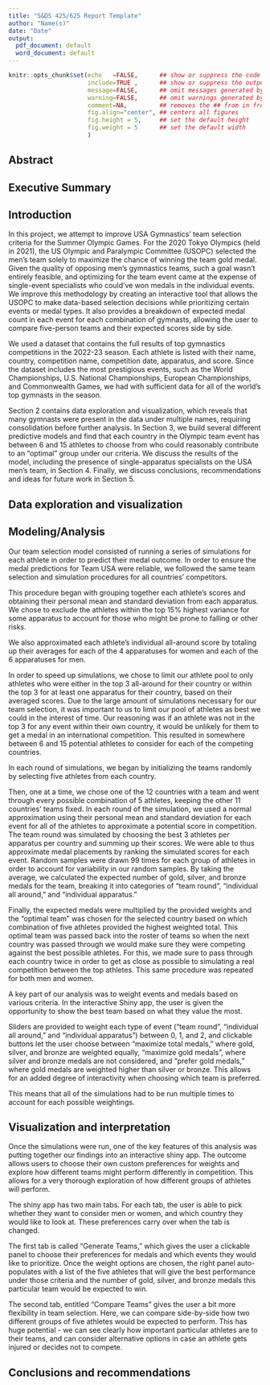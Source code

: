 ```yaml
---
title: "S&DS 425/625 Report Template"
author: "Name(s)"
date: "Date"
output:
  pdf_document: default
  word_document: default
---
```


```r
knitr::opts_chunk$set(echo   =FALSE,      ## show or suppress the code
                      include=TRUE ,      ## show or suppress the output
                      message=FALSE,      ## omit messages generated by code
                      warning=FALSE,      ## omit warnings generated by code
                      comment=NA,         ## removes the ## from in front of outputs
                      fig.align="center", ## centers all figures
                      fig.height = 5,     ## set the default height
                      fig.weight = 5      ## set the default width
                      )
```

## Abstract



## Executive Summary



## Introduction

In this project, we attempt to improve USA Gymnastics' team selection criteria for the Summer Olympic Games. For the 2020 Tokyo Olympics (held in 2021), the US Olympic and Paralympic Committee (USOPC) selected the men's team solely to maximize the chance of winning the team gold medal. Given the quality of opposing men's gymnastics teams, such a goal wasn't entirely feasible, and optimizing for the team event came at the expense of single-event specialists who could've won medals in the individual events. We improve this methodology by creating an interactive tool that allows the USOPC to make data-based selection decisions while prioritizing certain events or medal types. It also provides a breakdown of expected medal count in each event for each combination of gymnasts, allowing the user to compare five-person teams and their expected scores side by side.

We used a dataset that contains the full results of top gymnastics competitions in the 2022-23 season. Each athlete is listed with their name, country, competition name, competition date, apparatus, and score. Since the dataset includes the most prestigious events, such as the World Championships, U.S. National Championships, European Championships, and Commonwealth Games, we had with sufficient data for all of the world's top gymnasts in the season.

Section 2 contains data exploration and visualization, which reveals that many gymnasts were present in the data under multiple names, requiring consolidation before further analysis. In Section 3, we build several different predictive models and find that each country in the Olympic team event has between 6 and 15 athletes to choose from who could reasonably contribute to an "optimal" group under our criteria. We discuss the results of the model, including the presence of single-apparatus specialists on the USA men's team, in Section 4. Finally, we discuss conclusions, recommendations and ideas for future work in Section 5.

## Data exploration and visualization


## Modeling/Analysis

Our team selection model consisted of running a series of simulations for each athlete in order to predict their medal outcome. In order to ensure the medal predictions for Team USA were reliable, we followed the same team selection and simulation procedures for all countries' competitors.

This procedure began with grouping together each athlete's scores and obtaining their personal mean and standard deviation from each apparatus. We chose to exclude the athletes within the top 15% highest variance for some apparatus to account for those who might be prone to falling or other risks.

We also approximated each athlete's individual all-around score by totaling up their averages for each of the 4 apparatuses for women and each of the 6 apparatuses for men.

In order to speed up simulations, we chose to limit our athlete pool to only athletes who were either in the top 3 all-around for their country or within the top 3 for at least one apparatus for their country, based on their averaged scores. Due to the large amount of simulations necessary for our team selection, it was important to us to limit our pool of athletes as best we could in the interest of time. Our reasoning was if an athlete was not in the top 3 for any event within their own country, it would be unlikely for them to get a medal in an international competition. This resulted in somewhere between 6 and 15 potential athletes to consider for each of the competing countries.

\begin{table}[h]
    \centering
    \caption{Number of athletes per country (men)}
    \begin{tabular}{|c|c|c|c|c|c|c|c|c|c|c|c|}
        \hline
        CAN & CHN & ESP & GBR & GER & ITA & JPN & NED & SUI & TUR & UKR & USA \\
        \hline
        10  & 11  & 8   & 11  & 10  & 13  & 15  & 6   & 11  & 8   & 8   & 14  \\
        \hline
    \end{tabular}
\end{table}

\begin{table}[h]
    \centering
    \caption{Number of athletes per country (women)}
    \begin{tabular}{|c|c|c|c|c|c|c|c|c|c|c|c|}
        \hline
        AUS & BRA & CAN & CHN & FRA & GBR & ITA & JPN & KOR & NED & ROU & USA \\
        \hline
        9   & 7   & 9   & 14  & 11  & 7   & 8   & 12  & 7   & 9   & 7   & 10  \\
        \hline
    \end{tabular}
\end{table}



In each round of simulations, we began by initializing the teams randomly by selecting five athletes from each country.

Then, one at a time, we chose one of the 12 countries with a team and went through every possible combination of 5 athletes, keeping the other 11 countries' teams fixed. In each round of the simulation, we used a normal approximation using their personal mean and standard deviation for each event for all of the athletes to approximate a potential score in competition. The team round was simulated by choosing the best 3 athletes per apparatus per country and summing up their scores. We were able to thus approximate medal placements by ranking the simulated scores for each event. Random samples were drawn 99 times for each group of athletes in order to account for variability in our random samples. By taking the average, we calculated the expected number of gold, silver, and bronze medals for the team, breaking it into categories of "team round", "individual all around," and "individual apparatus."

Finally, the expected medals were multiplied by the provided weights and the "optimal team" was chosen for the selected country based on which combination of five athletes provided the highest weighted total. This optimal team was passed back into the roster of teams so when the next country was passed through we would make sure they were competing against the best possible athletes. For this, we made sure to pass through each country twice in order to get as close as possible to simulating a real competition between the top athletes. This same procedure was repeated for both men and women.

A key part of our analysis was to weight events and medals based on various criteria. In the interactive Shiny app, the user is given the opportunity to show the best team based on what they value the most.

Sliders are provided to weight each type of event ("team round", "individual all around," and "individual apparatus") between 0, 1, and 2, and clickable buttons let the user choose between "maximize total medals," where gold, silver, and bronze are weighted equally, "maximize gold medals", where silver and bronze medals are not considered, and "prefer gold medals," where gold medals are weighted higher than silver or bronze. This allows for an added degree of interactivity when choosing which team is preferred.

This means that all of the simulations had to be run multiple times to account for each possible weightings.

## Visualization and interpretation 

Once the simulations were run, one of the key features of this analysis was putting together our findings into an interactive shiny app. The outcome allows users to choose their own custom preferences for weights and explore how different teams might perform differently in competition.
This allows for a very thorough exploration of how different groups of athletes will perform.

The shiny app has two main tabs. For each tab, the user is able to pick whether they want to consider men or women, and which country they would like to look at. These preferences carry over when the tab is changed.

The first tab is called "Generate Teams," which gives the user a clickable panel to choose their preferences for medals and which events they would like to prioritize. Once the weight options are chosen, the right panel auto-populates with a list of the five athletes that will give the best performance under those criteria and the number of gold, silver, and bronze medals this particular team would be expected to win. 

The second tab, entitled "Compare Teams" gives the user a bit more flexibility in team selection. Here, we can compare side-by-side how two different groups of five athletes would be expected to perform. This has huge potential - we can see clearly how important particular athletes are to their teams, and can consider alternative options in case an athlete gets injured or decides not to compete.  

## Conclusions and recommendations



